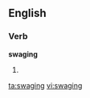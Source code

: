 ==English==

===Verb===
'''swaging'''

# {{present participle of|[[swage]]}}

[[ta:swaging]]
[[vi:swaging]]